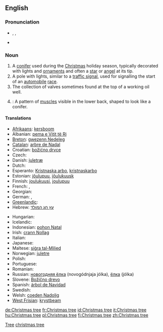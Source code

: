 ==English==
{{wikipedia}}

===Pronunciation===
* {{enPR|krĭsʹməstrē}}, {{IPA|/ˈkrɪsməs triː/}}, {{SAMPA|/"krIsm@stri:/}}
* {{audio|En-ca-christmastree.ogg|Audio (CA)}}

===Noun===
{{en-noun|sg=[[Christmas]] [[tree]]}}

# A [[conifer]] used during the [[Christmas]] holiday season, typically decorated with lights and [[ornament]]s and often a [[star]] or [[angel]] at its tip.
# A pole with lights, similar to a [[traffic signal]], used for signalling the start of an [[automobile]] [[race]].
# The collection of valves sometimes found at the top of a working oil well.
# {{bodybuilding}}: A pattern of [[muscle]]s visible in the lower back, shaped to look like a conifer.

====Translations====
{{trans-top|a tree used during the Christmas holiday season}}
* [[Afrikaans]]: [[kersboom]]
* Albanian: [[pema e Vitit të Ri]]
* [[Breton]]: [[gwezenn Nedeleg]] {{f}}
* [[Catalan]]: [[arbre de Nadal]]
* Croatian: [[božićno drvce]]
* Czech: {{t-|cs|vánoční stromeček|m}}
* Danish: [[juletræ]] {{n}}
* Dutch: {{t+|nl|kerstboom|m}}
* Esperanto: [[Kristnaska arbo]],  [[kristnaskarbo]]
* Estonian: [[jõulupuu]], [[jõulukuusk]]
* Finnish: [[joulukuusi]], [[joulupuu]]
* French: {{t+|fr|arbre de Noël|m}}, {{t+|fr|sapin de Noël|m}}
* Georgian: {{t|ka|საშობაო ნაძვის ხე|tr=sašobao najvis xe|sc=Geor}}
* German: {{t+|de|Weihnachtsbaum|m}}, {{t-|de|Christbaum|m}}
* [[Greenlandic]]: {{t-|kl|orpik|xs=Greenlandic}}
* Hebrew: [[עץ חג המולד]]
{{trans-mid}}
* Hungarian: {{t+|hu|karácsonyfa}}
* Icelandic: {{t+|is|jólatré|n}}
* Indonesian: [[pohon Natal]]
* Irish: [[crann Nollag]]
* Italian: {{t+|it|albero di Natale|m}}
* Japanese: {{t+|ja|クリスマスツリー}}
* Maltese: [[siġra tal-Milied]]
* Norwegian: [[juletre]] {{n}}
* Polish: {{t+|pl|choinka|f}}
* Portuguese: {{t+|pt|árvore de Natal|f}}
* Romanian: {{t+|ro|pom de Crăciun}}
* Russian: [[новогодняя ёлка]] (novogódnjaja jólka), [[ёлка]] (jólka)
* Slovene: [[Božično drevo]] {{n}}
* Spanish: [[árbol de Navidad]] {{m}}
* Swedish: {{t+|sv|julgran}}
* Welsh: [[coeden Nadolig]]
* [[West Frisian]]: [[krystbeam]]
{{trans-bottom}}
{{trans-top|a pole with lights}}
{{trans-mid}}
{{trans-bottom}}
{{trans-top|the collection of valves}}
{{trans-mid}}
{{trans-bottom}}
{{trans-top|pattern of muscles}}
{{trans-mid}}
{{trans-bottom}}

{{checktrans}}

[[Category:Christmas|Tree]]
[[Category:Trees|christmas tree]]

[[de:Christmas tree]]
[[fr:Christmas tree]]
[[id:Christmas tree]]
[[it:Christmas tree]]
[[hu:Christmas tree]]
[[pl:Christmas tree]]
[[fi:Christmas tree]]
[[zh:Christmas tree]]